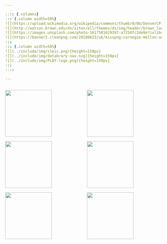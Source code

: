 ```yaml
---

:::: {.columns}
::: {.column width=50%}
![](https://upload.wikimedia.org/wikipedia/commons/thumb/0/0b/DenverCP.JPG/266px-DenverCP.JPG){height=150px}
![](http://watson.brown.edu/ds/sites/all/themes/ds/img/header/brown_large.png){height=150px}
![](https://images.unsplash.com/photo-1617581629397-a72507c3de9e?ixlib=rb-1.2.1&ixid=MnwxMjA3fDB8MHxzZWFyY2h8MXx8d2FzaGluZ3RvbiUyMGRjfGVufDB8fDB8fA%3D%3D&auto=format&fit=crop&w=900&q=60"){height=150px}
![](https://banner2.cleanpng.com/20180623/uk/kisspng-carnegie-mellon-university-in-qatar-carnegie-mello-5b2e03c049ac30.3609480215297422723018.jpg){height=150px}
:::
::: {.column width=50%}
![](../include/img/sleic.png){height=150px}
![](../include/img/databrary-nav.svg){height=150px}
![](../include/img/PLAY-logo.png){height=150px}
:::
::::

---
```


:::: {.columns}
::: {.column width=50%}
![](https://acousticbrew.org/wp-content/uploads/2022/03/Acoustic-Brew-logo.jpg){height=150px}

![](https://static.wixstatic.com/media/10d8a4_e0c1f69c08d543c7a45bf03980dc7035~mv2.jpg/v1/fill/w_946,h_244,al_c,lg_1,q_80,enc_avif,quality_auto/Next%20Stage%20Logo%20as%20of%201%202019.jpg){height=150px}

![](https://w3tm.org/img/w3tm-qsl.png){height=150px}
:::
::: {.column width=50%}
![](../include/img/cpo-logo.jpg){height=150px}

![](../include/img/2024-04-08-151856-Solar-timelapse_thn.jpeg){height=150px}

![](../include/img/lola.jpeg){height=150px}

:::
::::
